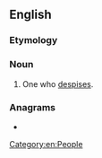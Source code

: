 ==English==

===Etymology===
{{suffix|en|despise|er}}

===Noun===
{{en-noun}}

# One who [[despise]]s.

===Anagrams===
* {{anagrams|en|a=deeiprss|Perseids|disperse|perseids|presides}}


[[Category:en:People]]